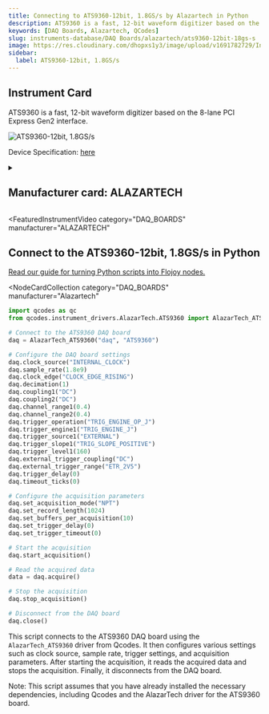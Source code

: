 ```yaml
---
title: Connecting to ATS9360-12bit, 1.8GS/s by Alazartech in Python
description: ATS9360 is a fast, 12-bit waveform digitizer based on the 8-lane PCI Express Gen2 interface.
keywords: [DAQ Boards, Alazartech, QCodes]
slug: instruments-database/DAQ Boards/alazartech/ats9360-12bit-18gs-s
image: https://res.cloudinary.com/dhopxs1y3/image/upload/v1691782729/Instruments/DAQ%20boards/ATS9360---12bit%2C-1.8GS-s/ATS9360---12bit_-1.8GS-s.jpg
sidebar:
  label: ATS9360-12bit, 1.8GS/s
---
```



## Instrument Card

ATS9360 is a fast, 12-bit waveform digitizer based on the 8-lane PCI Express Gen2 interface.

![ATS9360-12bit, 1.8GS/s](https://res.cloudinary.com/dhopxs1y3/image/upload/v1691782729/Instruments/DAQ%20boards/ATS9360---12bit%2C-1.8GS-s/ATS9360---12bit_-1.8GS-s.jpg)

Device Specification: [here](http://www.octsources.com/otcadmin/document/pdf/20180815/1534322934.pdf)

<details style={{ marginTop: "15px"}}>
<summary><h2 style={{display:'inline'}}>Manufacturer card: ALAZARTECH</h2></summary>

![ALAZARTECH](https://res.cloudinary.com/dhopxs1y3/image/upload/v1692806158/Instruments/Vendor%20Logos/Alazartech.png)

Alazar Technologies Inc. (AlazarTech) was founded in 2003 with the goal of serving the test and measurement market, in general, and the embedded waveform digitizer (OEM) market segment, in particular, by providing highly differentiated, high performance instrumentation products at affordable prices.

- Headquarters: CANADA - QC
- Yearly Revenue (millions, USD): 4
- Vendor Website: [here](https://www.alazartech.com/)

</details>


<FeaturedInstrumentVideo
  category="DAQ_BOARDS"
  manufacturer="ALAZARTECH"
></FeaturedInstrumentVideo>

## Connect to the ATS9360-12bit, 1.8GS/s in Python

[Read our guide for turning Python scripts into Flojoy nodes.](https://docs.flojoy.ai/contribution/blocks/custom-flojoy-block/)


<Tabs>
<TabItem value="Flojoy" label="Flojoy" className="flojoy-instrument-tabs">

<NodeCardCollection
  category="DAQ_BOARDS"
  manufacturer="Alazartech"
></NodeCardCollection>

</TabItem>
<TabItem value="QCodes" label="QCodes">

```python
import qcodes as qc
from qcodes.instrument_drivers.AlazarTech.ATS9360 import AlazarTech_ATS9360

# Connect to the ATS9360 DAQ board
daq = AlazarTech_ATS9360("daq", "ATS9360")

# Configure the DAQ board settings
daq.clock_source("INTERNAL_CLOCK")
daq.sample_rate(1.8e9)
daq.clock_edge("CLOCK_EDGE_RISING")
daq.decimation(1)
daq.coupling1("DC")
daq.coupling2("DC")
daq.channel_range1(0.4)
daq.channel_range2(0.4)
daq.trigger_operation("TRIG_ENGINE_OP_J")
daq.trigger_engine1("TRIG_ENGINE_J")
daq.trigger_source1("EXTERNAL")
daq.trigger_slope1("TRIG_SLOPE_POSITIVE")
daq.trigger_level1(160)
daq.external_trigger_coupling("DC")
daq.external_trigger_range("ETR_2V5")
daq.trigger_delay(0)
daq.timeout_ticks(0)

# Configure the acquisition parameters
daq.set_acquisition_mode("NPT")
daq.set_record_length(1024)
daq.set_buffers_per_acquisition(10)
daq.set_trigger_delay(0)
daq.set_trigger_timeout(0)

# Start the acquisition
daq.start_acquisition()

# Read the acquired data
data = daq.acquire()

# Stop the acquisition
daq.stop_acquisition()

# Disconnect from the DAQ board
daq.close()
```

This script connects to the ATS9360 DAQ board using the `AlazarTech_ATS9360` driver from Qcodes. It then configures various settings such as clock source, sample rate, trigger settings, and acquisition parameters. After starting the acquisition, it reads the acquired data and stops the acquisition. Finally, it disconnects from the DAQ board.

Note: This script assumes that you have already installed the necessary dependencies, including Qcodes and the AlazarTech driver for the ATS9360 board.

</TabItem>
</Tabs>
